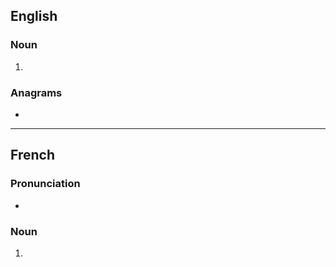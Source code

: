 {{also|BACS}}
==English==

===Noun===
{{head|en|noun form}}

# {{plural of|en|bac}}

===Anagrams===
* {{anagrams|en|a=abcs|ABC's|ABCS|ABCs|B. A. Sc.|B.A.Sc.|BASc|CABs|CASB|CBSA|Cabs|SABC|SCBA|cabs|scab}}

----

==French==

===Pronunciation===
* {{rhymes|fr|ak}}

===Noun===
{{head|fr|noun form|g=m}}

# {{plural of|fr|bac}}